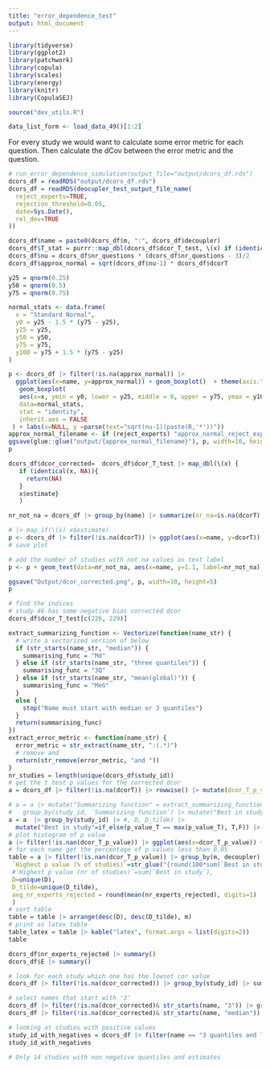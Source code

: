```yaml
---
title: "error_dependence_test"
output: html_document
---
```


```r
library(tidyverse)
library(ggplot2)
library(patchwork)
library(copula)
library(scales)
library(energy)
library(knitr)
library(CopulaSEJ)

source("dev_utils.R")

data_list_form <- load_data_49()[1:2]


```
For every study we would want to calculate some error metric for each question. Then calculate the dCov between the error metric and the question. 
```r
# run_error_dependence_simulation(output_file="output/dcors_df.rds")
dcors_df = readRDS("output/dcors_df.rds")
dcors_df = readRDS(deocupler_test_output_file_name(
  reject_experts=TRUE,
  rejection_threshold=0.05,
  date=Sys.Date(),
  rel_dev=TRUE
))

dcors_df$name = paste0(dcors_df$m, ":", dcors_df$decoupler)
dcors_df$T_stat = purrr::map_dbl(dcors_df$dcor_T_test, \(x) if (identical(x, NA)) NA else  x$statistic)
dcors_df$nu = dcors_df$nr_questions * (dcors_df$nr_questions - 3)/2
dcors_df$approx_normal = sqrt(dcors_df$nu-1) * dcors_df$dcorT
```
```r
y25 = qnorm(0.25)
y50 = qnorm(0.5)
y75 = qnorm(0.75)

normal_stats <- data.frame(
  x = "Standard Normal",
  y0 = y25 - 1.5 * (y75 - y25),
  y25 = y25,
  y50 = y50,
  y75 = y75,
  y100 = y75 + 1.5 * (y75 - y25)
)

p <- dcors_df |> filter(!is.na(approx_normal)) |> 
  ggplot(aes(x=name, y=approx_normal)) + geom_boxplot()  + theme(axis.text.x = element_text(angle = 45, hjust = 1)) + 
   geom_boxplot(
   aes(x=x, ymin = y0, lower = y25, middle = 0, upper = y75, ymax = y100),
   data=normal_stats,
   stat = "identity",
   inherit.aes = FALSE
 ) + labs(x=NULL, y =parse(text="sqrt(nu-1)(paste(R,'*'))"))
approx_normal_filename <- if (reject_experts) "approx_normal_reject_experts.png" else "approx_normal.png"
ggsave(glue::glue("output/{approx_normal_filename}"), p, width=10, height=5)
p
```
```r
dcors_df$dcor_corrected=  dcors_df$dcor_T_test |> map_dbl(\(x) {
   if (identical(x, NA)){
     return(NA)
   }
   x$estimate}
   )

nr_not_na = dcors_df |> group_by(name) |> summarize(nr_na=is.na(dcorT) %>% sum(), nr_not_na = (!is.na(dcorT)) %>% sum())

# |> map_if(\(x) x$estimate)
p <- dcors_df |> filter(!is.na(dcorT)) |> ggplot(aes(x=name, y=dcorT)) + geom_boxplot()  + theme(axis.text.x = element_text(angle = 45, hjust = 1)) + xlab(NULL)  + theme(plot.margin = margin(20, 10, 10, 20)) 
# save plot

# add the number of studies with not na values as text label
p <- p + geom_text(data=nr_not_na, aes(x=name, y=1.1, label=nr_not_na), vjust=0, hjust=0.4) +  coord_cartesian(ylim = c(-0.5, 0.99), clip = 'off') 

ggsave("Output/dcor_corrected.png", p, width=10, height=5)
p
```
```r
# find the indices 
# study 46 has some negative bias corrected dcor
dcors_df$dcor_T_test[c(226, 229)]

```
```r
extract_summarizing_function <- Vectorize(function(name_str) {
  # write a vectorized version of below
  if (str_starts(name_str, "median")) {
    summarising_func = "Md"
  } else if (str_starts(name_str, "three quantiles")) {
    summarising_func = "3Q"
  } else if (str_starts(name_str, "mean(global)")) {
    summarising_func = "MeG"
  }
  else {
    stop("Name must start with median or 3 quantiles")
  }
  return(summarising_func)
})
extract_error_metric <- function(name_str) {
  error_metric = str_extract(name_str, ":(.*)")
  # remove and
  return(str_remove(error_metric, "and "))
}
nr_studies = length(unique(dcors_df$study_id))
# get the t test p values for the corrected dcor
a = dcors_df |> filter(!is.na(dcorT)) |> rowwise() |> mutate(dcor_T_p_value = dcor_T_test$p.value)

# a = a |> mutate("Summarizing function" = extract_summarizing_function(name), "Error metric" =extract_error_metric(name)) |> 
#   group_by(study_id, `Summarizing function`) |> mutate("Best in study"=if_else(dcorT == min(dcorT), T,F)) |> ungroup()
a = a  |> group_by(study_id) |> #, D, D_tilde) |> 
  mutate("Best in study"=if_else(p_value_T == max(p_value_T), T,F)) |> ungroup()
# plot histogram of p value
a |> filter(!is.nan(dcor_T_p_value)) |> ggplot(aes(x=dcor_T_p_value)) + geom_histogram(bins=20)
# for each name get the percentage of p values less than 0.05
table = a |> filter(!is.nan(dcor_T_p_value)) |> group_by(m, decoupler) |> summarize("H_0 Rejected (% of studies)" = paste(round(mean(dcor_T_p_value < 0.05)*100), "%", sep=""),
 `Highest p value (% of studies)`=str_glue("{round(100*sum(`Best in study`)/nr_studies, digits=0)}%"),
 #`Highest p value (nr of studies)`=sum(`Best in study`),
 D=unique(D),
 D_tilde=unique(D_tilde),
 avg_nr_experts_rejected = round(mean(nr_experts_rejected), digits=1)
 )
# sort table
table = table |> arrange(desc(D), desc(D_tilde), m)
# print as latex table
table_latex = table |> kable("latex", format.args = list(digits=2))
table
```
```r
dcors_df$nr_experts_rejected |> summary()
dcors_df$E |> summary()
```

```r
# look for each study which one has the lowset cor value
dcors_df |> filter(!is.na(dcor_corrected)) |> group_by(study_id) |> summarize(min_dcor_corrected = min(dcor_corrected), method = name[which.min(dcor_corrected)]) |> count(method)
```

```r
# select names that start with '3'
dcors_df |> filter(!is.na(dcor_corrected)& str_starts(name, "3")) |> group_by(study_id) |> summarize(min_dcor_corrected = min(dcor_corrected), method = name[which.min(dcor_corrected)]) |> count(method)
dcors_df |> filter(!is.na(dcor_corrected)& str_starts(name, "median")) |> group_by(study_id) |> summarize(min_dcor_corrected = min(dcor_corrected), method = name[which.min(dcor_corrected)]) |> count(method)
```
```r
# looking at studies with positive values
study_id_with_negatives = dcors_df |> filter(name == "3 quantiles and log(q/m)" & !is.na(dcor_corrected)) |> select(study_id) |> unique()
study_id_with_negatives
```
```r
# Only 14 studies with non negative quantiles and estimates
```

```r

```

